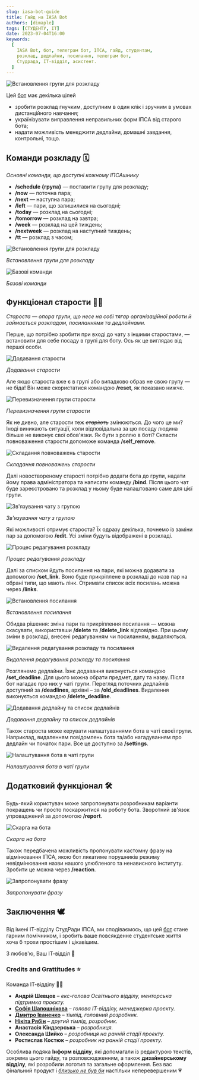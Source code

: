 ```yaml
---
slug: iasa-bot-guide
title: Гайд на IASA Bot
authors: [dimaple]
tags: [СТУДЕНТУ, IT]
date: 2023-07-04T16:00
keywords: 
  [
    IASA Bot, бот, телеграм бот, ІПСА, гайд, студентам, 
    розклад, дедлайни, посилання, телеграм бот, 
    Студрада, ІТ-відділ, асистент.
  ]
---
```

<img alt="Встановлення групи для розкладу"
  src="https://github.com/IASAStudentCouncil/iasa-sc-blog/blob/main/blog/IT/iasa-bot/preview.png?raw=true"
  className="center"/>


Цей [бот](https://t.me/iasa_mate_bot) має декілька цілей
- зробити розклад гнучким, доступним в один клік і зручним в умовах дистанційного навчання;
- українізувати виправлення неправильних форм ІПСА від старого бота;
- надати можливість менеджити дедлайни, домашні завдання, контрольні, тощо.

<!--truncate-->

## Команди розкладу 🗓

*Основні команди, що доступні кожному ІПСАшнику*

- **/schedule {група}** — поставити групу для розкладу;
- **/now** — поточна пара;
- **/next** — наступна пара;
- **/left** — пари, що залишилися на сьогодні;
- **/today** — розклад на сьогодні;
- **/tomorrow** — розклад на завтра;
- **/week** — розклад на цей тиждень;
- **/nextweek** — розклад на наступний тиждень;
- **/tt** — розклад з часом;

<img alt="Встановлення групи для розкладу"
  src="https://github.com/IASAStudentCouncil/iasa-sc-blog/blob/main/blog/IT/iasa-bot/schedule.gif?raw=true"
  className="center"/>

<p className="center"><i>Встановлення групи для розкладу</i></p>

<img alt="Базові команди"
  src="https://github.com/IASAStudentCouncil/iasa-sc-blog/blob/main/blog/IT/iasa-bot/base_commands.gif?raw=true"
  className="center"/>

<p className="center"><i>Базові команди</i></p>

## Функціонал старости 💪😎

*Староста — опора групи, що несе на собі тягар організаційної роботи й займається розкладом, посиланнями та дедлайнами.*

Перше, що потрібно зробити при вході до чату з іншими старостами, — встановити для себе посаду в групі для боту. 
Ось як це виглядає від першої особи.

<img alt="Додавання старости"
  src="https://github.com/IASAStudentCouncil/iasa-sc-blog/blob/main/blog/IT/iasa-bot/set_head.gif?raw=true"
  className="center"/>

<p className="center"><i>Додавання старости</i></p>

Але якщо староста вже є в групі або випадково обрав не свою групу — не біда! Він може скористатися командою **/reset**, 
як показано нижче.

<img alt="Перевизначення групи старости"
  src="https://github.com/IASAStudentCouncil/iasa-sc-blog/blob/main/blog/IT/iasa-bot/reset_head.gif?raw=true"
  className="center"/>

<p className="center"><i>Перевизначення групи старости</i></p>

Як не дивно, але старости теж *~~старіють~~* змінюються. До чого це ми? Іноді виникають ситуації, коли відповідальна за цю посаду людина більше не виконує свої обов'язки. Як бути з роллю в боті? Скласти повноваження старости допоможе команда **/self_remove**.


<img alt="Складання повноважень старости"
  src="https://github.com/IASAStudentCouncil/iasa-sc-blog/blob/main/blog/IT/iasa-bot/self_remove.gif?raw=true"
  className="center"/>

<p className="center"><i>Складання повноважень старости</i></p>

Далі новоствореному старості потрібно додати бота до групи, надати йому права адміністратора та написати 
команду **/bind**. Після цього чат буде зареєстровано та розклад у ньому буде налаштовано саме для цієї групи.

<img alt="Зв'язування чату з групою"
  src="https://github.com/IASAStudentCouncil/iasa-sc-blog/blob/main/blog/IT/iasa-bot/bind.gif?raw=true"
  className="center"/>

<p className="center"><i>Зв'язування чату з групою</i></p>

Які можливості отримує староста? Їх одразу декілька, почнемо із заміни пар за допомогою **/edit**. Усі зміни будуть 
відображені в розкладі.

<img alt="Процес редагування розкладу"
  src="https://github.com/IASAStudentCouncil/iasa-sc-blog/blob/main/blog/IT/iasa-bot/edit_set.gif?raw=true"
  className="center"/>

<p className="center"><i>Процес редагування розкладу</i></p>

Далі за списком йдуть посилання на пари, які можна додавати за допомогою **/set_link**.  Воно буде прикріплене в 
розкладі до назв пар на обрані типи, що мають лінк. Отримати список всіх посилань можна через **/links**.

<img alt="Встановлення посилання"
  src="https://github.com/IASAStudentCouncil/iasa-sc-blog/blob/main/blog/IT/iasa-bot/link_set.gif?raw=true"
  className="center"/>

<p className="center"><i>Встановлення посилання</i></p>

Обидва рішення: зміна пари та прикріплення посилання — можна скасувати, використавши **/delete** та **/delete_link** 
відповідно. При цьому зміни в розкладі, внесені редагуванням чи посиланням, видаляються.

<img alt="Видалення редагування розкладу та посилання"
  src="https://github.com/IASAStudentCouncil/iasa-sc-blog/blob/main/blog/IT/iasa-bot/delete_edit_and_link.gif?raw=true"
  className="center"/>

<p className="center"><i>Видалення редагування розкладу та посилання</i></p>

Розглянемо дедлайни. Їхнє додавання виконується командою **/set_deadline**. Для цього можна обрати предмет, дату 
та назву. Після бот нагадає про них у чаті групи. Перегляд поточних дедлайнів доступний за **/deadlines**, 
архівні – за **/old_deadlines**. Видалення виконується командою **/delete_deadline**.


<img alt="Додавання дедлайну та список дедлайнів"
  src="https://github.com/IASAStudentCouncil/iasa-sc-blog/blob/main/blog/IT/iasa-bot/deadline_set.gif?raw=true"
  className="center"/>

<p className="center"><i>Додавання дедлайну та список дедлайнів</i></p>

Також староста може керувати налаштуваннями бота в чаті своєї групи. Наприклад, видаленням повідомлень бота та/або 
нагадуванням про дедлайн чи початок пари. Все це доступно за **/settings**.

<img alt="Налаштування бота в чаті групи"
  src="https://github.com/IASAStudentCouncil/iasa-sc-blog/blob/main/blog/IT/iasa-bot/settings.gif?raw=true"
  className="center"/>

<p className="center"><i>Налаштування бота в чаті групи</i></p>

## Додатковий функціонал 🛠

Будь-який користувач може запропонувати розробникам варіанти покращень чи просто поскаржитися на роботу бота. 
Зворотний зв'язок упроваджений за допомогою **/report**.

<img alt="Скарга на бота"
  src="https://github.com/IASAStudentCouncil/iasa-sc-blog/blob/main/blog/IT/iasa-bot/report.gif?raw=true"
  className="center"/>

<p className="center"><i>Скарга на бота</i></p>

Також передбачена можливість пропонувати кастомну фразу на відмінювання ІПСА, якою бот лякатиме порушників режиму 
невідмінювання назви нашого улюбленого та ненависного інституту. Зробити це можна через **/reaction**.

<img alt="Запропонувати фразу"
  src="https://github.com/IASAStudentCouncil/iasa-sc-blog/blob/main/blog/IT/iasa-bot/reaction.gif?raw=true"
  className="center"/>

<p className="center"><i>Запропонувати фразу</i></p>

## Заключення 🕊

Від імені ІТ-відділу СтудРади ІПСА, ми сподіваємось, що цей [бот](https://t.me/iasa_mate_bot) стане гарним помічником,
і зробить ваше повсякденне студентське життя хоча б трохи простішим і цікавішим.

З любов'ю,
Ваш ІТ-відділ 🤍

### Credits and Grattitudes ⭐️

Команда ІТ-відділу 👩‍💻

- **Андрій Шевцов** – _екс-голова Освітнього відділу, менторська підтримка проєкту._
- [**Софія Шапошнікова**](https://t.me/tea_sotea) – _голова ІТ-відділу, менеджерка проєкту._
- [**Дмитро Іваненко**](https://t.me/dimaple) – _тімлід, головний розробник._
- [**Нікіта Рябін**](https://t.me/akaspeh) – _другий тімлід, розробник._
- **Анастасія Кіндзерська** – _розробниця._
- **Олександа Шийко** – _розробниця на ранній стадії проекту._
- **Ростислав Костюк** – _розробник на ранній стадії проекту._

Особлива подяка **Інформ відділу**, які допомагали із редактурою текстів, зокрема цього гайду, та розповсюдженням, а також
**дизайнерському відділу**, які розробили логотип та загальне оформлення. Без вас фінальний продукт і
_<ins>близько не був би</ins>_ настільки неперевершеним 💗
